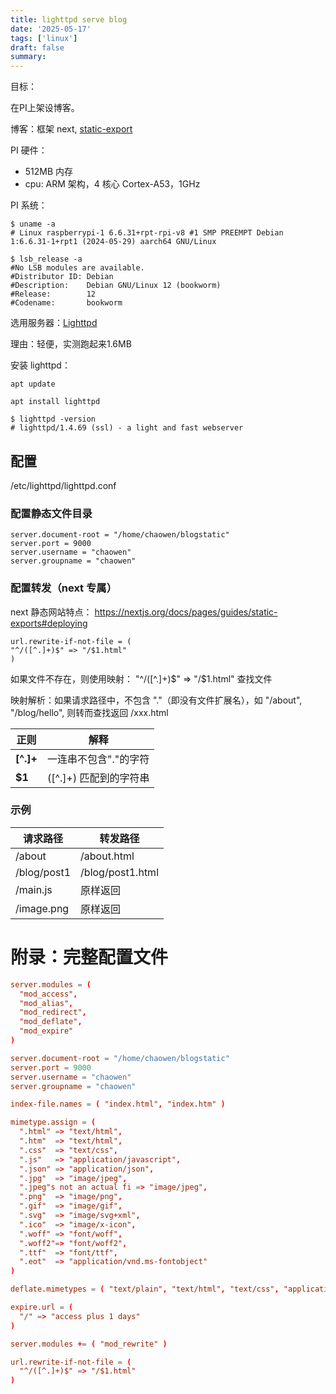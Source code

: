 ```yaml
---
title: lighttpd serve blog
date: '2025-05-17'
tags: ['linux']
draft: false
summary:
---
```


目标：

在PI上架设博客。

博客：框架 next, [static-export](https://nextjs.org/docs/pages/guides/static-exports)

PI 硬件：

- 512MB 内存
- cpu: ARM 架构，4 核心 Cortex-A53，1GHz

PI 系统：

```shell
$ uname -a
# Linux raspberrypi-1 6.6.31+rpt-rpi-v8 #1 SMP PREEMPT Debian 1:6.6.31-1+rpt1 (2024-05-29) aarch64 GNU/Linux

$ lsb_release -a
#No LSB modules are available.
#Distributor ID: Debian
#Description:    Debian GNU/Linux 12 (bookworm)
#Release:        12
#Codename:       bookworm
```

选用服务器：[Lighttpd](https://www.lighttpd.net/)

理由：轻便，实测跑起来1.6MB

安装 lighttpd：

```shell
apt update

apt install lighttpd
```

```shell
$ lighttpd -version
# lighttpd/1.4.69 (ssl) - a light and fast webserver
```

## 配置

/etc/lighttpd/lighttpd.conf

### 配置静态文件目录

```
server.document-root = "/home/chaowen/blogstatic"
server.port = 9000
server.username = "chaowen"
server.groupname = "chaowen"
```

### 配置转发（next 专属）

next 静态网站特点： https://nextjs.org/docs/pages/guides/static-exports#deploying

```
url.rewrite-if-not-file = (
"^/([^.]+)$" => "/$1.html"
)
```

如果文件不存在，则使用映射： "^/([^.]+)$" => "/$1.html" 查找文件

映射解析：如果请求路径中，不包含 "."（即没有文件扩展名），如 "/about", "/blog/hello", 则转而查找返回 /xxx.html

| 正则      | 解释                   |
| --------- | ---------------------- |
| **[^.]+** | 一连串不包含"."的字符  |
| **$1**    | ([^.]+) 匹配到的字符串 |

### 示例

| 请求路径    | 转发路径         |
| ----------- | ---------------- |
| /about      | /about.html      |
| /blog/post1 | /blog/post1.html |
| /main.js    | 原样返回         |
| /image.png  | 原样返回         |

# 附录：完整配置文件

```conf
server.modules = (
  "mod_access",
  "mod_alias",
  "mod_redirect",
  "mod_deflate",
  "mod_expire"
)

server.document-root = "/home/chaowen/blogstatic"
server.port = 9000
server.username = "chaowen"
server.groupname = "chaowen"

index-file.names = ( "index.html", "index.htm" )

mimetype.assign = (
  ".html" => "text/html",
  ".htm"  => "text/html",
  ".css"  => "text/css",
  ".js"   => "application/javascript",
  ".json" => "application/json",
  ".jpg"  => "image/jpeg",
  ".jpeg"s not an actual fi => "image/jpeg",
  ".png"  => "image/png",
  ".gif"  => "image/gif",
  ".svg"  => "image/svg+xml",
  ".ico"  => "image/x-icon",
  ".woff" => "font/woff",
  ".woff2"=> "font/woff2",
  ".ttf"  => "font/ttf",
  ".eot"  => "application/vnd.ms-fontobject"
)

deflate.mimetypes = ( "text/plain", "text/html", "text/css", "application/javascript", "application/json" )

expire.url = (
  "/" => "access plus 1 days"
)

server.modules += ( "mod_rewrite" )

url.rewrite-if-not-file = (
  "^/([^.]+)$" => "/$1.html"
)
```

